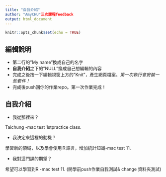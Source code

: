 ```yaml
---
title: "自我介紹"
author: "AmyCHU"三次課程feedback 
output: html_document
---
```


```r
knitr::opts_chunk$set(echo = TRUE)
```

## 編輯說明

- 第二行的"My name"換成自己的名字
- **自我介紹**之下的"NULL"換成自己想編輯的內容
- 完成之後按一下編輯視窗上方的"Knit"，產生網頁檔案。*第一次執行會安裝一些套件！*
- 完成後push回你的作業repo。第一次作業完成！

## 自我介紹

- 我從那裡來？

Taichung -mac test 1stpractice class.

- 我決定來這裡的動機？ 

學習新的領域，以及學會使用Ｒ語言，增加統計知識-mac test 11.

- 我對這門課的期望？

希望可以學習到R -mac test 11.
(開學前push作業自我測試& change 資料夾測試)

